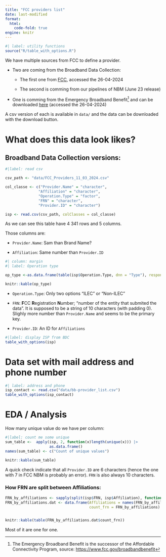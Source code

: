```yaml
---
title: "FCC providers list"
date: last-modified
format: 
  html:
    code-fold: true
engine: knitr
---
```


```r
#| label: utility functions
source("R/table_with_options.R")
```

We have multiple sources from FCC to define a provider. 

- Two are coming from the Broadband Data Collection:

  * The first one from [FCC](https://us-fcc.app.box.com/v/bdcprovideridtable), accessed the 26-04-2024

  * The second is comming from our pipelines of NBM (June 23 release)

- One is comming from the Emergency Broadband Benefit[^ebb] and can be downloaded [here](https://www.fcc.gov/sites/default/files/ebb.provider.list_.xlsx) (accessed the 26-04-2024)    

[^ebb]: The Emergency Broadband Benefit is the successor of the Affordable Connectivity Program, source: [https://www.fcc.gov/broadbandbenefit](https://www.fcc.gov/broadbandbenefit)

::: {.callout-tip}
A csv version of each is available in `data/` and the data can be downloaded with the download button. 
:::
 
# What does this data look likes?

## Broadband Data Collection versions:

```r
#|label: read csv

csv_path <- "data/FCC_Providers_11_03_2024.csv"

col_classe <- c("Provider.Name" = "character", 
               "Affiliation" = "character",
               "Operation.Type" = "factor",
               "FRN" = "character",
               "Provider.ID" = "character")

isp <- read.csv(csv_path, colClasses = col_classe)
```

As we can see this table have 4 341 rows and 5 columns.

Those columns are: 

- `Provider.Name`: Sam than Brand Name?

- `Affiliation`: Same number than `Provider.ID`

```r
#| column: margin
#| label: Operation type

op_type <-as.data.frame(table(isp$Operation.Type, dnn = "Type"), responseName = "Nb." )

knitr::kable(op_type)
```

- `Operation.Type`: Only two options "ILEC" or "Non-ILEC"

- `FRN`: **F**CC **R**egistration **N**umber; "number of the entity that submited the data". It is supposed to be a string of 10 characters (with padding 0). Slighly more number than `Provider.Name` and seems to be the primary key.

- `Provider.ID`: An ID for `Affiliations`

```r
#|label: display ISP from BDC
table_with_options(isp)
```

 
# Data set with mail address and phone number

```r
#| label: address and phone
isp_contact <- read.csv("data/bb-provider_list.csv")
table_with_options(isp_contact)
```


# EDA / Analysis 

How many unique value do we have per column:

```r
#|label: count me some unique
sum_table <-  apply(isp, 2, function(x)length(unique(x))) |>
                    as.data.frame()
names(sum_table) <- c("Count of unique values")

knitr::kable(sum_table)
```

A quick check indicate that all `Provider.ID` are 6 characters (hence the one with 7 in FCC NBM is probably an error). `FRN` is also always 10 characters.

### How FRN are split between Affiliations:

```r
FRN_by_affiliations <- sapply(split(isp$FRN, isp$Affiliation), function(x) length(unique(x)))
FRN_by_affiliations.dat <- data.frame(Affiliations = names(FRN_by_affiliations), 
                                      count_frn = FRN_by_affiliations)


knitr::kable(table(FRN_by_affiliations.dat$count_frn))
```


Most of it are one for one.
